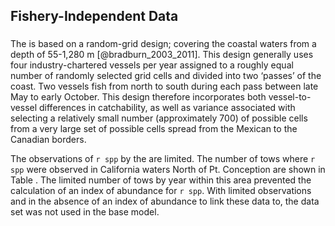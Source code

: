 ## Fishery-Independent Data

### \acrlong{s-wcgbt}

The \Gls{s-wcgbt} is based on a random-grid design;
covering the coastal waters from a depth of 55-1,280 m [@bradburn_2003_2011].
This design generally uses four industry-chartered vessels per year assigned to a roughly equal number of randomly selected grid cells and divided into two 'passes' of the coast.
Two vessels fish from north to south during each pass between late May to early October.
This design therefore incorporates both vessel-to-vessel differences in catchability,
as well as variance associated with selecting a relatively small number (approximately 700) of possible cells from a very large set of possible cells spread from the Mexican to the Canadian borders.

The observations of `r spp` by the \Gls{s-wcgbt} are limited.  The number of tows where `r spp` were observed in California waters North of Pt. Conception are shown in Table \ref{tab:wcgbts-len}.  The limited number of tows by year within this area prevented the calculation of an index of abundance for `r spp`. With limited observations and in the absence of an index of abundance to link these data to, the data set was not used in the base model.
